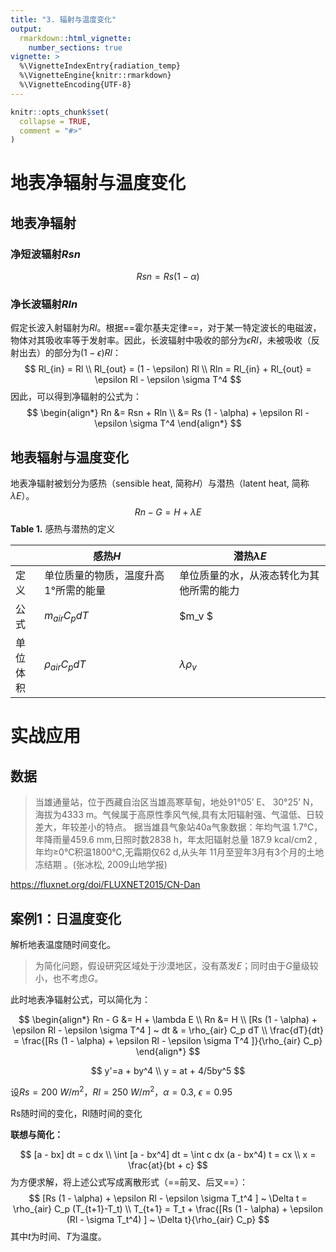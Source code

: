 ```yaml
---
title: "3. 辐射与温度变化"
output: 
  rmarkdown::html_vignette:
    number_sections: true
vignette: >
  %\VignetteIndexEntry{radiation_temp}
  %\VignetteEngine{knitr::rmarkdown}
  %\VignetteEncoding{UTF-8}
---
```


```r
knitr::opts_chunk$set(
  collapse = TRUE,
  comment = "#>"
)
```

# 地表净辐射与温度变化

## 地表净辐射

### 净短波辐射$Rsn$

$$
Rsn = Rs (1 - \alpha)
$$

### 净长波辐射$Rln$

假定长波入射辐射为$Rl$。根据==霍尔基夫定律==，对于某一特定波长的电磁波，物体对其吸收率等于发射率。因此，长波辐射中吸收的部分为$\epsilon Rl$，未被吸收（反射出去）的部分为$(1-\epsilon)Rl$：
$$
Rl_{in} =  Rl \\
Rl_{out} = (1 - \epsilon) Rl \\
Rln = Rl_{in} + Rl_{out} = \epsilon Rl - \epsilon \sigma T^4
$$
因此，可以得到净辐射的公式为：
$$
\begin{align*}
Rn &= Rsn + Rln \\
	 &= Rs (1 - \alpha) + \epsilon Rl - \epsilon \sigma T^4
\end{align*}
$$

## 地表辐射与温度变化

地表净辐射被划分为感热（sensible heat, 简称$H$）与潜热（latent heat, 简称$\lambda E$）。
$$
Rn - G = H + \lambda E
$$
**Table 1.** 感热与潜热的定义

|          | 感热$H$                              | 潜热$\lambda E$                          |
| -------- | ------------------------------------ | ---------------------------------------- |
| 定义     | 单位质量的物质，温度升高1°所需的能量 | 单位质量的水，从液态转化为其他所需的能力 |
| 公式     | $m_{air} C_p dT$                     | $\lambda m_v $                           |
| 单位体积 | $\rho_{air} C_p dT$                  | $\lambda \rho_v$                         |

# 实战应用

## 数据

> 当雄通量站，位于西藏自治区当雄高寒草甸，地处91°05’ E、 30°25’ N，海拔为4333 m。气候属于高原性季风气候,具有太阳辐射强、气温低、日较差大，年较差小的特点。 据当雄县气象站40a气象数据：年均气温 1.7℃，年降雨量459.6 mm,日照时数2838 h，年太阳辐射总量 187.9 kcal/cm2 ,年均≥0℃积温1800℃,无霜期仅62 d,从头年 11月至翌年3月有3个月的土地冻结期 。(张冰松, 2009山地学报)

<https://fluxnet.org/doi/FLUXNET2015/CN-Dan>


## 案例1：日温度变化

解析地表温度随时间变化。

> 为简化问题，假设研究区域处于沙漠地区，没有蒸发$E$；同时由于$G$量级较小，也不考虑$G$。

此时地表净辐射公式，可以简化为：

$$
\begin{align*}
Rn - G &= H + \lambda E \\
Rn &= H \\
[Rs (1 - \alpha) + \epsilon Rl - \epsilon \sigma T^4 ] ~ dt & = \rho_{air} C_p dT \\
\frac{dT}{dt} = \frac{[Rs (1 - \alpha) + \epsilon Rl - \epsilon \sigma T^4 ]}{\rho_{air} C_p}
\end{align*}
$$

$$
y'=a + by^4 \\
y = at + 4/5by^5
$$

设$Rs = 200 ~ W/ m^2$，$Rl = 250 ~ W/ m^2$，$\alpha=0.3$, $\epsilon = 0.95$

Rs随时间的变化，Rl随时间的变化

**联想与简化：**

$$
[a - bx] dt = c dx \\
\int [a - bx^4] dt = \int c dx
(a - bx^4) t = cx \\
x = \frac{at}{bt + c}
$$
为方便求解，将上述公式写成离散形式（==前叉、后叉==）：
$$
[Rs (1 - \alpha) + \epsilon Rl - \epsilon \sigma T_t^4 ] ~ \Delta t = \rho_{air} C_p (T_{t+1}-T_t) \\
T_{t+1} = T_t + \frac{[Rs (1 - \alpha) + \epsilon (Rl - \sigma T_t^4) ] ~ \Delta t}{\rho_{air} C_p}
$$
其中$t$为时间、$T$为温度。
